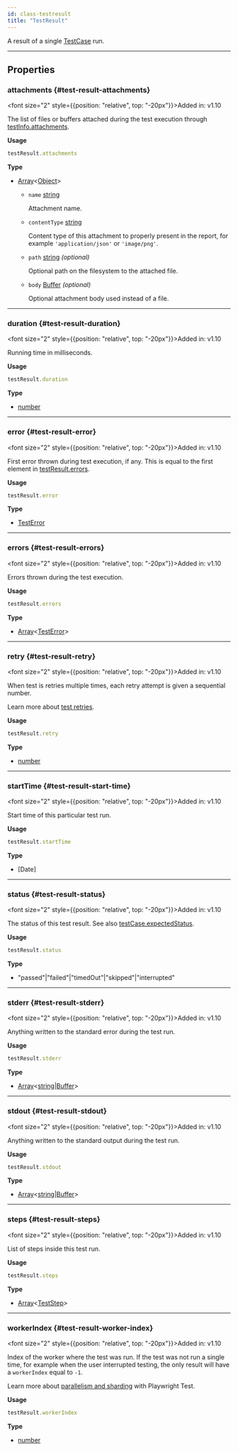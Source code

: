 ```yaml
---
id: class-testresult
title: "TestResult"
---
```



A result of a single [TestCase] run.


---

## Properties

### attachments {#test-result-attachments}

<font size="2" style={{position: "relative", top: "-20px"}}>Added in: v1.10</font>


The list of files or buffers attached during the test execution through [testInfo.attachments](/api/class-testinfo.mdx#test-info-attachments).

**Usage**

```js
testResult.attachments
```

**Type**
- [Array]<[Object]>
  - `name` [string]
    
    Attachment name.
  - `contentType` [string]
    
    Content type of this attachment to properly present in the report, for example `'application/json'` or `'image/png'`.
  - `path` [string] *(optional)*
    
    Optional path on the filesystem to the attached file.
  - `body` [Buffer] *(optional)*
    
    Optional attachment body used instead of a file.

---

### duration {#test-result-duration}

<font size="2" style={{position: "relative", top: "-20px"}}>Added in: v1.10</font>


Running time in milliseconds.

**Usage**

```js
testResult.duration
```

**Type**
- [number]

---

### error {#test-result-error}

<font size="2" style={{position: "relative", top: "-20px"}}>Added in: v1.10</font>


First error thrown during test execution, if any. This is equal to the first element in [testResult.errors](/api/class-testresult.mdx#test-result-errors).

**Usage**

```js
testResult.error
```

**Type**
- [TestError]

---

### errors {#test-result-errors}

<font size="2" style={{position: "relative", top: "-20px"}}>Added in: v1.10</font>


Errors thrown during the test execution.

**Usage**

```js
testResult.errors
```

**Type**
- [Array]<[TestError]>

---

### retry {#test-result-retry}

<font size="2" style={{position: "relative", top: "-20px"}}>Added in: v1.10</font>


When test is retries multiple times, each retry attempt is given a sequential number.

Learn more about [test retries](../test-retries.mdx#retries).

**Usage**

```js
testResult.retry
```

**Type**
- [number]

---

### startTime {#test-result-start-time}

<font size="2" style={{position: "relative", top: "-20px"}}>Added in: v1.10</font>


Start time of this particular test run.

**Usage**

```js
testResult.startTime
```

**Type**
- [Date]

---

### status {#test-result-status}

<font size="2" style={{position: "relative", top: "-20px"}}>Added in: v1.10</font>


The status of this test result. See also [testCase.expectedStatus](/api/class-testcase.mdx#test-case-expected-status).

**Usage**

```js
testResult.status
```

**Type**
- "passed"|"failed"|"timedOut"|"skipped"|"interrupted"

---

### stderr {#test-result-stderr}

<font size="2" style={{position: "relative", top: "-20px"}}>Added in: v1.10</font>


Anything written to the standard error during the test run.

**Usage**

```js
testResult.stderr
```

**Type**
- [Array]<[string]|[Buffer]>

---

### stdout {#test-result-stdout}

<font size="2" style={{position: "relative", top: "-20px"}}>Added in: v1.10</font>


Anything written to the standard output during the test run.

**Usage**

```js
testResult.stdout
```

**Type**
- [Array]<[string]|[Buffer]>

---

### steps {#test-result-steps}

<font size="2" style={{position: "relative", top: "-20px"}}>Added in: v1.10</font>


List of steps inside this test run.

**Usage**

```js
testResult.steps
```

**Type**
- [Array]<[TestStep]>

---

### workerIndex {#test-result-worker-index}

<font size="2" style={{position: "relative", top: "-20px"}}>Added in: v1.10</font>


Index of the worker where the test was run. If the test was not run a single time, for example when the user interrupted testing, the only result will have a `workerIndex` equal to `-1`.

Learn more about [parallelism and sharding](../test-parallel.mdx) with Playwright Test.

**Usage**

```js
testResult.workerIndex
```

**Type**
- [number]


[Accessibility]: /api/class-accessibility.mdx "Accessibility"
[Android]: /api/class-android.mdx "Android"
[AndroidDevice]: /api/class-androiddevice.mdx "AndroidDevice"
[AndroidInput]: /api/class-androidinput.mdx "AndroidInput"
[AndroidSocket]: /api/class-androidsocket.mdx "AndroidSocket"
[AndroidWebView]: /api/class-androidwebview.mdx "AndroidWebView"
[APIRequest]: /api/class-apirequest.mdx "APIRequest"
[APIRequestContext]: /api/class-apirequestcontext.mdx "APIRequestContext"
[APIResponse]: /api/class-apiresponse.mdx "APIResponse"
[APIResponseAssertions]: /api/class-apiresponseassertions.mdx "APIResponseAssertions"
[Browser]: /api/class-browser.mdx "Browser"
[BrowserContext]: /api/class-browsercontext.mdx "BrowserContext"
[BrowserServer]: /api/class-browserserver.mdx "BrowserServer"
[BrowserType]: /api/class-browsertype.mdx "BrowserType"
[CDPSession]: /api/class-cdpsession.mdx "CDPSession"
[ConsoleMessage]: /api/class-consolemessage.mdx "ConsoleMessage"
[Coverage]: /api/class-coverage.mdx "Coverage"
[Dialog]: /api/class-dialog.mdx "Dialog"
[Download]: /api/class-download.mdx "Download"
[Electron]: /api/class-electron.mdx "Electron"
[ElectronApplication]: /api/class-electronapplication.mdx "ElectronApplication"
[ElementHandle]: /api/class-elementhandle.mdx "ElementHandle"
[FileChooser]: /api/class-filechooser.mdx "FileChooser"
[Frame]: /api/class-frame.mdx "Frame"
[FrameLocator]: /api/class-framelocator.mdx "FrameLocator"
[JSHandle]: /api/class-jshandle.mdx "JSHandle"
[Keyboard]: /api/class-keyboard.mdx "Keyboard"
[Locator]: /api/class-locator.mdx "Locator"
[LocatorAssertions]: /api/class-locatorassertions.mdx "LocatorAssertions"
[Logger]: /api/class-logger.mdx "Logger"
[Mouse]: /api/class-mouse.mdx "Mouse"
[Page]: /api/class-page.mdx "Page"
[PageAssertions]: /api/class-pageassertions.mdx "PageAssertions"
[Playwright]: /api/class-playwright.mdx "Playwright"
[PlaywrightAssertions]: /api/class-playwrightassertions.mdx "PlaywrightAssertions"
[Request]: /api/class-request.mdx "Request"
[Response]: /api/class-response.mdx "Response"
[Route]: /api/class-route.mdx "Route"
[Selectors]: /api/class-selectors.mdx "Selectors"
[SnapshotAssertions]: /api/class-snapshotassertions.mdx "SnapshotAssertions"
[TimeoutError]: /api/class-timeouterror.mdx "TimeoutError"
[Touchscreen]: /api/class-touchscreen.mdx "Touchscreen"
[Tracing]: /api/class-tracing.mdx "Tracing"
[Video]: /api/class-video.mdx "Video"
[WebSocket]: /api/class-websocket.mdx "WebSocket"
[Worker]: /api/class-worker.mdx "Worker"
[Fixtures]: /api/class-fixtures.mdx "Fixtures"
[Test]: /api/class-test.mdx "Test"
[TestConfig]: /api/class-testconfig.mdx "TestConfig"
[TestError]: /api/class-testerror.mdx "TestError"
[TestInfo]: /api/class-testinfo.mdx "TestInfo"
[TestOptions]: /api/class-testoptions.mdx "TestOptions"
[TestProject]: /api/class-testproject.mdx "TestProject"
[TestStorage]: /api/class-teststorage.mdx "TestStorage"
[WorkerInfo]: /api/class-workerinfo.mdx "WorkerInfo"
[Location]: /api/class-location.mdx "Location"
[Reporter]: /api/class-reporter.mdx "Reporter"
[Suite]: /api/class-suite.mdx "Suite"
[TestCase]: /api/class-testcase.mdx "TestCase"
[TestResult]: /api/class-testresult.mdx "TestResult"
[TestStep]: /api/class-teststep.mdx "TestStep"
[Element]: https://developer.mozilla.org/en-US/docs/Web/API/element "Element"
[EvaluationArgument]: /evaluating.mdx#evaluation-argument "EvaluationArgument"
[Promise]: https://developer.mozilla.org/en-US/docs/Web/JavaScript/Reference/Global_Objects/Promise "Promise"
[iterator]: https://developer.mozilla.org/en-US/docs/Web/JavaScript/Reference/Iteration_protocols "Iterator"
[origin]: https://developer.mozilla.org/en-US/docs/Glossary/Origin "Origin"
[selector]: https://developer.mozilla.org/en-US/docs/Web/CSS/CSS_Selectors "selector"
[Serializable]: https://developer.mozilla.org/en-US/docs/Web/JavaScript/Reference/Global_Objects/JSON/stringify#Description "Serializable"
[UIEvent.detail]: https://developer.mozilla.org/en-US/docs/Web/API/UIEvent/detail "UIEvent.detail"
[UnixTime]: https://en.wikipedia.org/wiki/Unix_time "Unix Time"
[xpath]: https://developer.mozilla.org/en-US/docs/Web/XPath "xpath"

[Array]: https://developer.mozilla.org/en-US/docs/Web/JavaScript/Reference/Global_Objects/Array "Array"
[boolean]: https://developer.mozilla.org/en-US/docs/Web/JavaScript/Data_structures#Boolean_type "Boolean"
[Buffer]: https://nodejs.org/api/buffer.html#buffer_class_buffer "Buffer"
[ChildProcess]: https://nodejs.org/api/child_process.html "ChildProcess"
[Error]: https://nodejs.org/api/errors.html#errors_class_error "Error"
[EventEmitter]: https://nodejs.org/api/events.html#events_class_eventemitter "EventEmitter"
[function]: https://developer.mozilla.org/en-US/docs/Web/JavaScript/Reference/Global_Objects/Function "Function"
[Map]: https://developer.mozilla.org/en-US/docs/Web/JavaScript/Reference/Global_Objects/Map "Map"
[null]: https://developer.mozilla.org/en-US/docs/Web/JavaScript/Reference/Global_Objects/null "null"
[number]: https://developer.mozilla.org/en-US/docs/Web/JavaScript/Data_structures#Number_type "Number"
[Object]: https://developer.mozilla.org/en-US/docs/Web/JavaScript/Reference/Global_Objects/Object "Object"
[Promise]: https://developer.mozilla.org/en-US/docs/Web/JavaScript/Reference/Global_Objects/Promise "Promise"
[Readable]: https://nodejs.org/api/stream.html#stream_class_stream_readable "Readable"
[ReadStream]: https://nodejs.org/api/fs.html#class-fsreadstream "ReadStream"
[RegExp]: https://developer.mozilla.org/en-US/docs/Web/JavaScript/Reference/Global_Objects/RegExp "RegExp"
[string]: https://developer.mozilla.org/en-US/docs/Web/JavaScript/Data_structures#String_type "string"
[void]: https://developer.mozilla.org/en-US/docs/Web/JavaScript/Reference/Global_Objects/undefined "void"
[URL]: https://nodejs.org/api/url.html "URL"

[all available image tags]: https://mcr.microsoft.com/en-us/product/playwright/about "all available image tags"
[Docker Hub]: https://hub.docker.com/_/microsoft-playwright "Docker Hub"
[Dockerfile.focal]: https://github.com/microsoft/playwright/blob/main/utils/docker/Dockerfile.focal "Dockerfile.focal"
